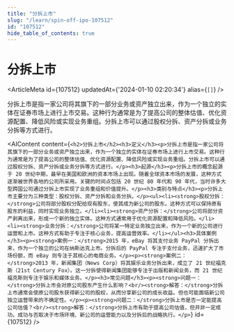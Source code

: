 ```yaml
---
title: "分拆上市"
slug: "/learn/spin-off-ipo-107512"
id: "107512"
hide_table_of_contents: true
---
```



# 分拆上市

<ArticleMeta id={107512} updatedAt={'2024-01-10 02:20:34'} alias={`[]`} />
<div className='border-solid border-b border-t-0 my-4 border-[var(--ifm-color-gray-300)]' />

分拆上市是指一家公司将其旗下的一部分业务或资产独立出来，作为一个独立的实体在证券市场上进行上市交易。这种行为通常是为了提高公司的整体估值、优化资源配置、降低风险或实现业务重组。分拆上市可以通过股权分拆、资产分拆或业务分拆等方式进行。

<AIContent content={`<h2>分拆上市</h2><h3>定义</h3><p>分拆上市是指一家公司将其旗下的一部分业务或资产独立出来，作为一个独立的实体在证券市场上进行上市交易。这种行为通常是为了提高公司的整体估值、优化资源配置、降低风险或实现业务重组。分拆上市可以通过股权分拆、资产分拆或业务分拆等方式进行。</p><h3>起源</h3><p>分拆上市的概念起源于 20 世纪中期，最早在美国和欧洲的资本市场上出现。随着全球资本市场的发展，这种方式逐渐被世界各地的公司所采用。关键的时间点包括 20 世纪 80 年代和 90 年代，当时许多大型跨国公司通过分拆上市实现了业务重组和价值提升。</p><h3>类别与特点</h3><p>分拆上市主要分为三种类型：股权分拆、资产分拆和业务分拆。</p><ul><li><strong>股权分拆：</strong>公司将部分股权分配给现有股东，使其成为新公司的股东。这种方式可以保持原有股东的利益，同时实现业务独立。</li><li><strong>资产分拆：</strong>公司将部分资产剥离出来，形成一个新的独立实体。这种方式通常用于优化资源配置和降低风险。</li><li><strong>业务分拆：</strong>公司将某一特定业务独立出来，作为一个新的公司进行运营和上市。这种方式有助于专注于核心业务，提高运营效率。</li></ul><h3>具体案例</h3><p><strong>案例一：</strong>2015 年，eBay 将其支付业务 PayPal 分拆出来，作为一个独立的公司在纳斯达克上市。分拆后的 PayPal 专注于支付业务，迅速扩大了市场份额，而 eBay 则专注于其核心的电商业务。</p><p><strong>案例二：</strong>2013 年，新闻集团（News Corp）将其娱乐业务分拆出来，成立了 21 世纪福克斯（21st Century Fox）。这一分拆使得新闻集团能够专注于出版和新闻业务，而 21 世纪福克斯则专注于娱乐和媒体业务。</p><h3>常见问题</h3><p><strong>问题一：</strong>分拆上市会对原公司股东产生什么影响？<br/><strong>解答：</strong>分拆上市通常会使原公司股东获得新公司的股权，从而分享新公司的成长收益。但也可能面临新公司独立运营带来的不确定性。</p><p><strong>问题二：</strong>分拆上市是否一定能提高公司估值？<br/><strong>解答：</strong>分拆上市有助于提高公司估值，但并非一定成功。成功与否取决于市场环境、新公司的运营能力以及分拆后的战略执行。</p>`} id={107512} />
